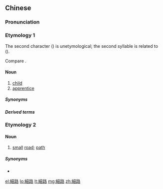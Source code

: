 {{also|细路}}
==Chinese==
{{zh-forms|s=细路}}

===Pronunciation===
{{zh-pron
|c=sai3 lou6
|h=pfs=se-lu
|ca=zh-yue-細路.ogg
|cat=n
}}

===Etymology 1===
The second character ({{lang|zh|路}}) is unetymological; the second syllable is related to {{zh-l|佬|lou5-2|person}} ({{zh-ref|HFC}}).

Compare {{zh-l|細佬|sai3 lou2}}.

====Noun====
{{zh-noun}} {{tlb|zh|Cantonese}}

# [[child]]
# [[apprentice]]

=====Synonyms=====
{{zh-dial|小孩}}

=====Derived terms=====
{{zh-der|細路仔|細路女|大細路|細路哥}}

===Etymology 2===

====Noun====
{{zh-noun}}

# {{lb|zh|Cantonese|Gan|Hakka}} [[small]] [[road]]; [[path]]

=====Synonyms=====
* {{zh-l|小路}}

[[el:細路]]
[[lo:細路]]
[[lt:細路]]
[[mg:細路]]
[[zh:細路]]